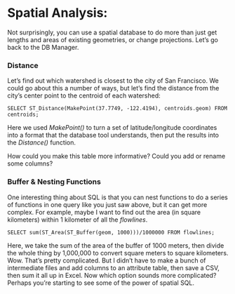 # Spatial Analysis:

Not surprisingly, you can use a spatial database to do more than just get lengths and areas of existing geometries, or change projections. Let's go back to the DB Manager.


### Distance
Let's find out which watershed is closest to the city of San Francisco.  We could go about this a number of ways, but let's find the distance from the city's center point to the centroid of each watershed:

```SELECT ST_Distance(MakePoint(37.7749, -122.4194), centroids.geom) FROM centroids;```

Here we used *MakePoint()* to turn a set of latitude/longitude coordinates into a format that  the database tool understands, then put the results into the *Distance()* function.

How could you make this table more informative?  Could you add or rename some columns?
 

### Buffer & Nesting Functions
One interesting thing about SQL is that you can nest functions to do a series of functions in one query like you just saw above, but it can get more complex.  For example, maybe I want to find out the area (in square kilometers) within 1 kilometer of all the *flowlines*.

```SELECT sum(ST_Area(ST_Buffer(geom, 1000)))/1000000 FROM flowlines;```

Here, we take the sum of the area of the buffer of 1000 meters, then divide the whole thing by 1,000,000 to convert square meters to square kilometers.  Wow.  That's pretty complicated.  But I didn't have to make a bunch of intermediate files and add columns to an attribute table, then save a CSV, then sum it all up in Excel.  Now which option sounds more complicated?  Perhaps you're starting to see some of the power of spatial SQL.